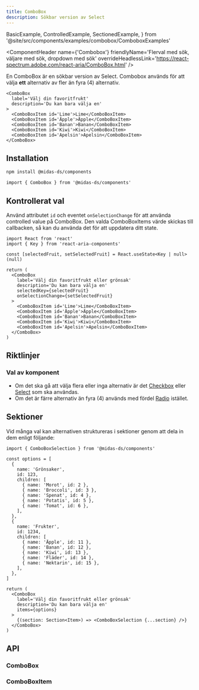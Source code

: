 ```yaml
---
title: ComboBox
description: Sökbar version av Select
---
```


  BasicExample,
  ControlledExample,
  SectionedExample,
} from '@site/src/components/examples/combobox/ComboboxExamples'

<ComponentHeader
  name={'Combobox'}
  friendlyName='Flerval med sök, väljare med sök, dropdown med sök'
  overrideHeadlessLink='https://react-spectrum.adobe.com/react-aria/ComboBox.html'
/>

En ComboBox är en sökbar version av Select. Combobox används för att välja **ett** alternativ av fler än fyra (4) alternativ.

```tsx
<ComboBox
  label='Välj din favoritfrukt'
  description='Du kan bara välja en'
>
  <ComboBoxItem id='Lime'>Lime</ComboBoxItem>
  <ComboBoxItem id='Äpple'>Äpple</ComboBoxItem>
  <ComboBoxItem id='Banan'>Banan</ComboBoxItem>
  <ComboBoxItem id='Kiwi'>Kiwi</ComboBoxItem>
  <ComboBoxItem id='Apelsin'>Apelsin</ComboBoxItem>
</ComboBox>
```

<div className='card'>
  <BasicExample />
</div>

## Installation

```bash npm2yarn
npm install @midas-ds/components
```

```tsx
import { ComboBox } from '@midas-ds/components'
```

## Kontrollerat val

Använd attributet `id` och eventet `onSelectionChange` för att använda controlled value på ComboBox.
Den valda ComboBoxItems värde skickas till callbacken, så kan du använda det för att uppdatera ditt state.

```tsx
import React from 'react'
import { Key } from 'react-aria-components'

const [selectedFruit, setSelectedFruit] = React.useState<Key | null>(null)

return (
  <ComboBox
    label='Välj din favoritfrukt eller grönsak'
    description='Du kan bara välja en'
    selectedKey={selectedFruit}
    onSelectionChange={setSelectedFruit}
  >
    <ComboBoxItem id='Lime'>Lime</ComboBoxItem>
    <ComboBoxItem id='Äpple'>Äpple</ComboBoxItem>
    <ComboBoxItem id='Banan'>Banan</ComboBoxItem>
    <ComboBoxItem id='Kiwi'>Kiwi</ComboBoxItem>
    <ComboBoxItem id='Apelsin'>Apelsin</ComboBoxItem>
  </ComboBox>
)
```

<div className='card'>
  <ControlledExample />
</div>

## Riktlinjer

### Val av komponent

- Om det ska gå att välja flera eller inga alternativ är det [Checkbox](/components/checkbox) eller [Select](/components/select) som ska användas.
- Om det är färre alternativ än fyra (4) används med fördel [Radio](/components/radio) istället.

## Sektioner

Vid många val kan alternativen struktureras i sektioner genom att dela in dem enligt följande:

```tsx
import { ComboBoxSelection } from '@midas-ds/components'

const options = [
  {
    name: 'Grönsaker',
    id: 123,
    children: [
      { name: 'Morot', id: 2 },
      { name: 'Broccoli', id: 3 },
      { name: 'Spenat', id: 4 },
      { name: 'Potatis', id: 5 },
      { name: 'Tomat', id: 6 },
    ],
  },
  {
    name: 'Frukter',
    id: 1234,
    children: [
      { name: 'Äpple', id: 11 },
      { name: 'Banan', id: 12 },
      { name: 'Kiwi', id: 13 },
      { name: 'Fläder', id: 14 },
      { name: 'Nektarin', id: 15 },
    ],
  },
]

return (
  <ComboBox
    label='Välj din favoritfrukt eller grönsak'
    description='Du kan bara välja en'
    items={options}
  >
    {(section: Section<Item>) => <ComboBoxSelection {...section} />}
  </ComboBox>
)
```

<div className='card'>
  <SectionedExample />
</div>

## API

### ComboBox

<PropTable name='ComboBox' />

### ComboBoxItem

<PropTable
  name='ComboBoxItem'
  defaultOpen={false}
/>
